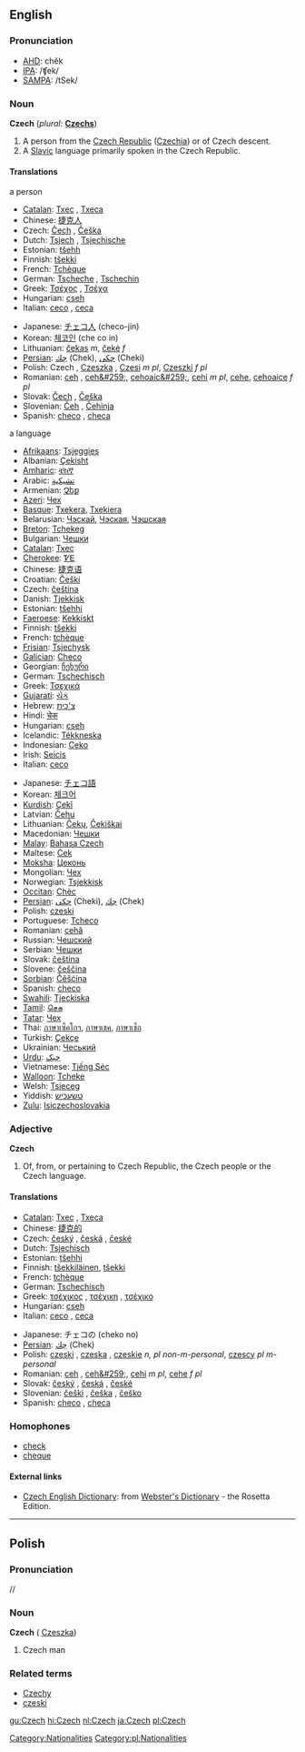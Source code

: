 ==English==

===Pronunciation===
*[[w:AHD|AHD]]: chĕk
*[[w:IPA|IPA]]: /ʧek/
*[[w:SAMPA|SAMPA]]: /tSek/

===Noun===
{{wikipedia}}
'''Czech'''  (''plural:'' '''[[Czechs]]''')
#A person from the [[Czech Republic]] ([[Czechia]]) or of Czech descent.
# A [[Slavic]] language primarily spoken in the Czech Republic.

====Translations====
;a person
{{top}}
*[[Catalan]]: [[Txec]] {{m}}, [[Txeca]] {{f}}
*Chinese: [[捷克人]]
*Czech: [[Čech]] {{m}}, [[Češka]] {{f}}
*Dutch: [[Tsjech]] {{m}}, [[Tsjechische]] {{f}}
*Estonian: [[tšehh]]
*Finnish: [[tšekki]]
*French: [[Tchèque]]
*German: [[Tscheche]] {{m}}, [[Tschechin]] {{f}}
*Greek: [[Τσέχος]] {{m}}, [[Τσέχα]] {{f}}
*Hungarian: [[cseh]]
*Italian: [[ceco]] {{m}}, [[ceca]] {{f}}
{{mid}}
*Japanese: [[チェコ人]] (checo-jin)
*Korean: [[체코인]] (che co in)
*Lithuanian: [[čekas]] ''m'', [[čekė]] ''f''
*[[Persian]]: [[چك]]  (Chek), [[چكی]] (Cheki)
*Polish: Czech {{m}}, [[Czeszka]] {{f}}, [[Czesi]] ''m pl'', [[Czeszki]] ''f pl''
*Romanian: [[ceh]] {{m}}, [[ceh&#259;]], [[cehoaic&#259;]], [[cehi]] ''m pl'', [[cehe]], [[cehoaice]] ''f pl''
*Slovak: [[Čech]] {{m}}, [[Češka]] {{f}}
*Slovenian: [[Čeh]] {{m}}, [[Čehinja]] {{f}}
*Spanish: [[checo]] {{m}}, [[checa]] {{f}}
{{bottom}}

;a language
{{top}}
*[[Afrikaans]]: [[Tsjeggies]]
*Albanian: [[Çekisht]]
*[[Amharic]]: [[ቼክኛ]]
*Arabic: [[تشيكية]]
*Armenian: [[Չեք]]
*[[Azeri]]: [[Чех]]
*[[Basque]]: [[Txekera]], [[Txekiera]]
*Belarusian: [[Чэскай]], [[Чэская]], [[Чэшская]]
*[[Breton]]: [[Tchekeg]]
*Bulgarian: [[Чешки]]
*[[Catalan]]: [[Txec]]
*[[Cherokee]]: [[ᏤᎬ]]
*Chinese: [[捷克语]]
*Croatian: [[Češki]]
*Czech: [[čeština]] {{f}}
*Danish: [[Tjekkisk]] 
*Estonian: [[tšehhi]] 
*[[Faeroese]]: [[Kekkiskt]] 
*Finnish: [[tšekki]]
*French: [[tchèque]]
*[[Frisian]]: [[Tsjechysk]]
*[[Galician]]: [[Checo]]
*Georgian: [[ჩეხური]]
*German: [[Tschechisch]] {{n}}
*Greek: [[Τσεχικά]]
*[[Gujarati]]: [[ચેક]]
*Hebrew: [[צ'כית]]
*Hindi: [[चेक]]
*Hungarian: [[cseh]]
*Icelandic: [[Tékkneska]]
*Indonesian: [[Ceko]]
*Irish: [[Seicis]]
*Italian: [[ceco]] {{m}}
{{mid}}
*Japanese: [[チェコ語]]
*Korean: [[체크어]] 
*[[Kurdish]]: [[Çekî]] 
*Latvian: [[Čehu]] 
*Lithuanian: [[Čekų]], [[Čekiškai]]
*Macedonian: [[Чешки]] 
*[[Malay]]: [[Bahasa Czech]] 
*Maltese: [[Ċek]] 
*[[Moksha]]: [[Цеконь]] 
*Mongolian: [[Чех]] 
*Norwegian: [[Tsjekkisk]] 
*[[Occitan]]: [[Chèc]] 
*[[Persian]]: [[چكى]] (Cheki), [[چك]] (Chek)
*Polish: [[czeski]] {{m}}
*Portuguese: [[Tcheco]] 
*Romanian: [[cehă]] 
*Russian: [[Чешский]] 
*Serbian: [[Чешки]] 
*Slovak: [[čeština]] {{f}}
*Slovene: [[češčina]] {{f}}
*[[Sorbian]]: [[Čěšćina]] 
*Spanish: [[checo]] {{m}}
*[[Swahili]]: [[Tjeckiska]]
*[[Tamil]]: [[செக]]
*[[Tatar]]: [[Чех]]
*Thai: [[ภาษาเซ็คโกฯ]], [[ภาษาเชค]], [[ภาษาเช็ก]]
*Turkish: [[Çekçe]]
*Ukrainian: [[Чеський]]
*[[Urdu]]: [[چيک]]
*Vietnamese: [[Tiếng Séc]]
*[[Walloon]]: [[Tcheke]]
*Welsh: [[Tsieceg]]
*Yiddish: [[טשעכיש]]
*[[Zulu]]: [[Isiczechoslovakia]]
{{bottom}}

===Adjective===
'''Czech'''
#Of, from, or pertaining to Czech Republic, the Czech people or the Czech language.

====Translations====
{{top}}
*[[Catalan]]: [[Txec]] {{m}}, [[Txeca]] {{f}}
*Chinese: [[捷克的]]
*Czech: [[český]] {{m}}, [[česká]] {{f}}, [[české]] {{n}}
*Dutch: [[Tsjechisch]]
*Estonian: [[tšehhi]]
*Finnish: [[tšekkiläinen]], [[tšekki]]
*French: [[tchèque]]
*German: [[Tschechisch]]
*Greek: [[τσέχικος]] {{m}}, [[τσέχικη]] {{f}}, [[τσέχικο]] {{n}}
*Hungarian: [[cseh]]
*Italian: [[ceco]] {{m}}, [[ceca]] {{f}}
{{mid}}
*Japanese: チェコの (cheko no)
*[[Persian]]: [[چك]]  (Chek) 
*Polish: [[czeski]] {{m}}, [[czeska]] {{f}}, [[czeskie]] ''n, pl non-m-personal'', [[czescy]] ''pl m-personal''
*Romanian: [[ceh]] {{m}}, [[ceh&#259;]], [[cehi]] ''m pl'', [[cehe]] ''f pl''
*Slovak: [[český]] {{m}}, [[česká]] {{f}}, [[české]] {{n}}
*Slovenian: [[češki]] {{m}}, [[češka]] {{f}}, [[češko]] {{n}}
*Spanish: [[checo]] {{m}}, [[checa]] {{f}}
{{bottom}}

===Homophones===
*[[check]]
*[[cheque]]

====External links====
{{interwiktionary|code=cs}}
*[http://www.websters-online-dictionary.org/definition/Czech-english/ Czech English Dictionary]: from [http://www.websters-online-dictionary.org/ Webster's Dictionary] - the Rosetta Edition.

----
==Polish==
===Pronunciation===
/{{IPAchar|tʂex}}/

===Noun===
'''Czech''' {{m}} ({{f}} [[Czeszka]])
# Czech man

===Related terms===
*[[Czechy]]
*[[czeski]]

[[Category:Nationalities]]
[[Category:pl:Nationalities]]
[[gu:Czech]]
[[hi:Czech]]
[[nl:Czech]]
[[ja:Czech]]
[[pl:Czech]]